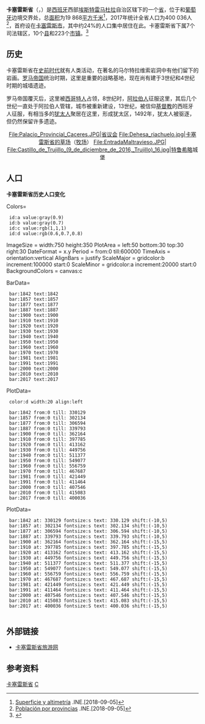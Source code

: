 {{Infobox Province Spain
| name = 卡塞雷斯省
| native_name = Provincia de Cáceres
| image_skyline =
| image_alt =
| image_caption =
| image_flag = File:Flag of the province of Cáceres.svg
| image_shield = File:Escudo de la Diputación de Cáceres.svg
| motto =
| anthem =
| image_map =Caceres in Spain.svg
| coordinates= {{coord|39|40|N|6|00|W|region:ES_type:adm2nd_source:GNS-enwiki|display=title}}
| autonomous_community = {{flag|Extremadura}}
| capital = [[卡塞雷斯_(西班牙)|卡塞雷斯市]]
| government_type = 
| president =
| president_party =
| area_total_km2 = 19868
| area_percent =
| area_rank = 2
| elevation_m =
| language = 西班牙语
| population_total = 403665
| population_as_of = 2016
| population_demonym =
| population_percent = 
| population_rank = 33
| website =
}}

'''卡塞雷斯省'''（{{lang-es|Provincia de Cáceres}}，{{IPA-es|ˈkaθeɾes}}）是[[西班牙|西班牙]]西部[[埃斯特雷马杜拉|埃斯特雷马杜拉]]自治区辖下的一个[[西班牙省份|省]]，位于和[[葡萄牙|葡萄牙]]边境交界处，总[[面积|面积]]为19 868[[平方千米|平方千米]]<ref>[http://www.ine.es/inebaseweb/pdfDispacher.do?td=154090&L=0 Superficie y altimetría] {{Wayback|url=http://www.ine.es/inebaseweb/pdfDispacher.do?td=154090&L=0 |date=20180912121137 }}.INE.[2018-09-05]</ref>，2017年统计全省人口为400 036人<ref>[http://www.ine.es/jaxiT3/Datos.htm?t=2852 Población por provincias] {{Wayback|url=http://www.ine.es/jaxiT3/Datos.htm?t=2852 |date=20180824011226 }}.INE.[2018-09-05]</ref>，首府设在[[卡塞雷斯_(西班牙)|卡塞雷斯市]]，其中约24%的人口集中居住在此。卡塞雷斯省下属7个司法辖区，10个[[县_(西班牙)|县]]和223个[[市镇_(西班牙)|市镇]]。<ref>{{Cite web|title=Relación de comarcas y sus municipios, Ministerio de Agricultura, Pesca y Alimentación (XLS) consultado el 27/03/2015|url=http://www.ine.es/daco/daco42/agricultura/comarcas99_metodologia.xls|accessdate=2018-10-16|language=es|archive-url=https://web.archive.org/web/20150629205547/http://www.ine.es/daco/daco42/agricultura/comarcas99_metodologia.xls|archive-date=2015-06-29|dead-url=yes}}</ref>

==历史==
卡塞雷斯省在[[史前时代|史前时代]]就有人类活动，在著名的马尔特拉维索岩洞中有他们留下的岩画。[[罗马帝国|罗马帝国]]统治时期，这里是重要的战略基地，现在尚有建于3世纪和4世纪时期的城墙遗迹。

罗马帝国覆灭后，这里被[[西哥特人|西哥特人]]占领，8世纪时，[[阿拉伯人|阿拉伯人]]征服这里，其后几个世纪一直处于阿拉伯人管辖，城市被重新建设，13世纪，被信仰[[基督教|基督教]]的西班牙人征服，有相当多的[[犹太人|犹太人]]聚居在这里，形成犹太区，1492年，犹太人被驱逐，但仍然保留许多遗迹。
<center>
<gallery mode="packed">
File:Palacio_Provincial_Caceres.JPG|省议会
File:Dehesa_riachuelo.jpg|卡塞雷斯省的草场（[[牧场|牧场]]）
File:EntradaMaltravieso.JPG|{{tsl|es|Cueva de Maltravieso|马尔特拉维索岩洞}}
File:Castillo_de_Trujillo_(9_de_diciembre_de_2016,_Trujillo)_16.jpg|[[特鲁希略_(卡塞雷斯省)|特鲁希略]]城堡
</gallery>
</center>

==人口==
{{西班牙省份地图}}
'''卡塞雷斯省历史人口变化'''

<timeline>
Colors=
  id:a value:gray(0.9)
  id:b value:gray(0.7)
  id:c value:rgb(1,1,1)
  id:d value:rgb(0.6,0.7,0.8)

ImageSize  = width:750 height:350
PlotArea   = left:50 bottom:30 top:30 right:30
DateFormat = x.y
Period     = from:0 till:600000
TimeAxis   = orientation:vertical
AlignBars  = justify
ScaleMajor = gridcolor:b increment:100000 start:0
ScaleMinor = gridcolor:a increment:20000 start:0
BackgroundColors = canvas:c

BarData=

  bar:1842 text:1842
  bar:1857 text:1857
  bar:1877 text:1877
  bar:1887 text:1887
  bar:1900 text:1900
  bar:1910 text:1910
  bar:1920 text:1920
  bar:1930 text:1930
  bar:1940 text:1940
  bar:1950 text:1950
  bar:1960 text:1960
  bar:1970 text:1970
  bar:1981 text:1981
  bar:1991 text:1991
  bar:2000 text:2000
  bar:2010 text:2010
  bar:2017 text:2017

PlotData=
  color:d width:20 align:left

  bar:1842 from:0 till: 330129
  bar:1857 from:0 till: 302134
  bar:1877 from:0 till: 306594
  bar:1887 from:0 till: 339793
  bar:1900 from:0 till: 362164
  bar:1910 from:0 till: 397785
  bar:1920 from:0 till: 413162
  bar:1930 from:0 till: 449756
  bar:1940 from:0 till: 511377
  bar:1950 from:0 till: 549077
  bar:1960 from:0 till: 556759
  bar:1970 from:0 till: 467687
  bar:1981 from:0 till: 421449
  bar:1991 from:0 till: 411464
  bar:2000 from:0 till: 407546
  bar:2010 from:0 till: 415083
  bar:2017 from:0 till: 400036
PlotData=
  
  bar:1842 at: 330129 fontsize:s text: 330.129 shift:(-10,5)
  bar:1857 at: 302134 fontsize:s text: 302.134 shift:(-10,5)
  bar:1877 at: 306594 fontsize:s text: 306.594 shift:(-10,5)
  bar:1887 at: 339793 fontsize:s text: 339.793 shift:(-10,5)
  bar:1900 at: 362164 fontsize:s text: 362.164 shift:(-15,5)
  bar:1910 at: 397785 fontsize:s text: 397.785 shift:(-15,5)
  bar:1920 at: 413162 fontsize:s text: 413.162 shift:(-15,5)
  bar:1930 at: 449756 fontsize:s text: 449.756 shift:(-15,5)
  bar:1940 at: 511377 fontsize:s text: 511.377 shift:(-15,5)
  bar:1950 at: 549077 fontsize:s text: 549.077 shift:(-15,5)
  bar:1960 at: 556759 fontsize:s text: 556.759 shift:(-15,5)
  bar:1970 at: 467687 fontsize:s text: 467.687 shift:(-15,5)
  bar:1981 at: 421449 fontsize:s text: 421.449 shift:(-15,5)
  bar:1991 at: 411464 fontsize:s text: 411.464 shift:(-15,5)
  bar:2000 at: 407546 fontsize:s text: 407.546 shift:(-15,5)
  bar:2010 at: 415083 fontsize:S text: 415.083 shift:(-15,5)
  bar:2017 at: 400036 fontsize:S text: 400.036 shift:(-15,5)
  
</timeline>

== 外部链接 ==
* [http://www.caceresturismo.net/ 卡塞雷斯省旅游网] {{Wayback|url=http://www.caceresturismo.net/ |date=20201126205926 }}

==参考资料==
{{reflist}}

{{西班牙省份}}
{{卡塞雷斯省市鎮}}
{{Authority control}}
{{DEFAULTSORT:Province Of Caceres}}
[[Category:卡塞雷斯省|]]
[[Category:西班牙省份|C]]